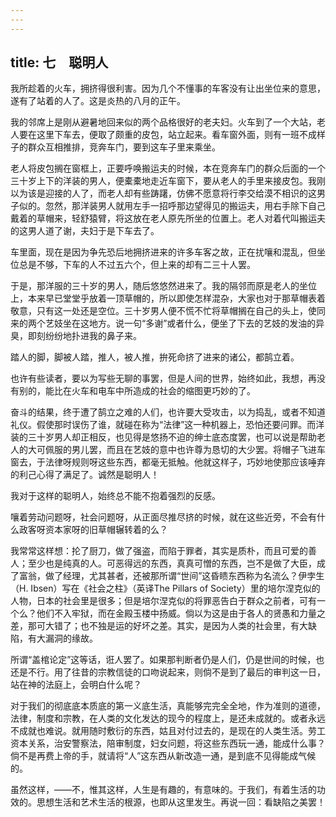 ```yaml
---
---
---
```

title: 七　聪明人
---



我所趁着的火车，拥挤得很利害。因为几个不懂事的车客没有让出坐位来的意思，遂有了站着的人了。这是炎热的八月的正午。

我的邻席上是刚从避暑地回来似的两个品格很好的老夫妇。火车到了一个大站，老人要在这里下车去，便取了颇重的皮包，站立起来。看车窗外面，则有一班不成样子的群众互相推排，竞奔车门，要到这车子里来乘坐。

老人将皮包搁在窗框上，正要呼唤搬运夫的时候，本在竞奔车门的群众后面的一个三十岁上下的洋装的男人，便橐橐地走近车窗下，要从老人的手里来接皮包。我刚以为该是迎接的人了，而老人却有些踌躇，仿佛不愿意将行李交给漠不相识的这男子似的。忽然，那洋装男人就用左手一招呼那边望得见的搬运夫，用右手除下自己戴着的草帽来，轻舒猿臂，将这放在老人原先所坐的位置上。老人对着代叫搬运夫的这男人道了谢，夫妇于是下车去了。

车里面，现在是因为争先恐后地拥挤进来的许多车客之故，正在扰嚷和混乱，但坐位总是不够，下车的人不过五六个，但上来的却有二三十人罢。

于是，那洋服的三十岁的男人，随后悠悠然进来了。我的隔邻而原是老人的坐位上，本来早已堂堂乎放着一顶草帽的，所以即使怎样混杂，大家也对于那草帽表着敬意，只有这一处还是空位。三十岁男人便不慌不忙将草帽搁在自己的头上，使同来的两个艺妓坐在这地方。说一句“多谢”或者什么，便坐了下去的艺妓的发油的异臭，即刻纷纷地扑进我的鼻子来。

踏人的脚，脚被人踏，推人，被人推，拚死命挤了进来的诸公，都鹄立着。

也许有些读者，要以为写些无聊的事罢，但是人间的世界，始终如此，我想，再没有别的，能比在火车和电车中所造成的社会的缩图更巧妙的了。

奋斗的结果，终于遭了鹄立之难的人们，也许要大受攻击，以为捣乱，或者不知道礼仪。假使那时误伤了谁，就碰在称为“法律”这一种机器上，恐怕还要问罪。而洋装的三十岁男人却正相反，也见得是悠扬不迫的绅士底态度罢，也可以说是帮助老人的大可佩服的男儿罢，而且在艺妓的意中也许尊为恳切的大少罢。将帽子飞进车窗去，于法律呀规则呀这些东西，都毫无抵触。他就这样子，巧妙地使那应该唾弃的利己心得了满足了。诚然是聪明人！

我对于这样的聪明人，始终总不能不抱着强烈的反感。

嚷着劳动问题呀，社会问题呀，从正面尽推尽挤的时候，就在这些近旁，不会有什么政客呀资本家呀的旧草帽辗转着的么？

我常常这样想：抡了厨刀，做了强盗，而陷于罪者，其实是质朴，而且可爱的善人；至少也是纯真的人。可恶得远的东西，真真可憎的东西，岂不是做了大臣，成了富翁，做了经理，尤其甚者，还被那所谓“世间”这昏瞆东西称为名流么？伊孛生（H. Ibsen）写在《社会之柱》（英译The Pillars of Society）里的培尔涅克似的人物，日本的社会里是很多；但是培尔涅克似的将罪恶告白于群众之前者，可有一个么？他们不入牢狱，而在金殿玉楼中扬威。倘以为这是由于各人的贤愚和力量之差，那可大错了；也不独是运的好坏之差。其实，是因为人类的社会里，有大缺陷，有大漏洞的缘故。

所谓“盖棺论定”这等话，诳人罢了。如果那判断者仍是人们，仍是世间的时候，也还是不行。用了往昔的宗教信徒的口吻说起来，则倘不是到了最后的审判这一日，站在神的法庭上，会明白什么呢？

对于我们的彻底底本质底的第一义底生活，真能够完完全全地，作为准则的道德，法律，制度和宗教，在人类的文化发达的现今的程度上，是还未成就的。或者永远不成就也难说。就用随时敷衍的东西，姑且对付过去的，是现在的人类生活。劳工资本关系，治安警察法，陪审制度，妇女问题，将这些东西玩一通，能成什么事？倘不是再费上帝的手，就请将“人”这东西从新改造一通，是到底不见得能成气候的。

虽然这样，——不，惟其这样，人生是有趣的，有意味的。于我们，有着生活的功效的。思想生活和艺术生活的根源，也即从这里发生。再说一回：看缺陷之美罢！